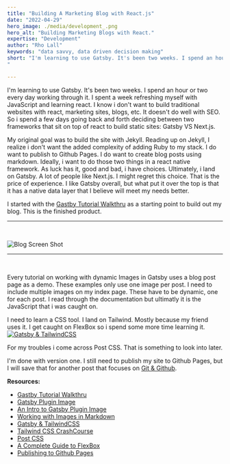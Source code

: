 ```yaml
---
title: "Building A Marketing Blog with React.js"
date: "2022-04-29"
hero_image: ./media/development_.png
hero_alt: "Building Marketing Blogs with React."
expertise: "Development"
author: "Rho Lall"
keywords: "data savvy, data driven decision making"
short: "I'm learning to use Gatsby. It's been two weeks. I spend an hour or two every day working through it. This is a list of resources i used to build my first Gatsby static site blog.
"

---
```



I'm learning to use Gatsby. It's been two weeks. I spend an hour or two every day working through it. I spent a week refreshing myself with JavaScript and learning react.
I know i don't want to build traditional websites with react, marketing sites, blogs, etc. It doesn't do well with SEO. 
So i spend a few days going back and forth deciding between two frameworks that sit on top of react to build static sites: Gatsby VS Next.js.
<br/>

My original goal was to build the site with Jekyll. Reading up on Jekyll, I realize i don't want the added complexity of adding Ruby to my stack.
I do want to publish to Github Pages. I do want to create blog posts using markdown. Ideally, i want to do those two things in a react native framework.
As luck has it, good and bad, i have choices. Ultimately, i land on Gatsby. A lot of people like Next.js. I might regret this choice. That is the price of experience.
I like Gatsby overall, but what put it over the top is that it has a native data layer that I believe will meet my needs better.
<br/>

I started with the [Gastby Tutorial Walkthru](https://www.gatsbyjs.com/docs/tutorial/) as a starting point to build out my blog. This is the finished product.
<hr/>
<br/>


![Blog Screen Shot](./media/content/blog_screen_shot.png) 

<hr/>
<br/>

Every tutorial on working with dynamic Images in Gatsby uses a blog post page as a demo. These examples only use one image per post. 
I need to include multiple images on my index page. These have to be dynamic, one for each post. 
I read through the documentation but ultimatly it is the JavaScript that i was caught on.
<br/> 

I need to learn a CSS tool. I land on Tailwind. Mostly because my friend uses it. I get caught on FlexBox so i spend some more time learning it.
[![Gatsby & TailwindCSS](https://img.youtube.com/vi/UBOj6rqRUME/hqdefault.jpg)](https://youtu.be/UBOj6rqRUME)
<br/>

For my troubles i come across Post CSS. That is something to look into later.
<br/>

I'm done with version one. I still need to publish my site to Github Pages, but I will save that for another post that focuses on [Git & Github](https://rho-lall.github.io/thoughts/git).
<br/>

**Resources:**  
- [Gastby Tutorial Walkthru](https://www.gatsbyjs.com/docs/tutorial/)
- [Gatsby Plugin Image](https://www.gatsbyjs.com/plugins/gatsby-plugin-image/#dynamic-images)
- [An Intro to Gatsby Plugin Image](https://robertmarshall.dev/blog/an-introduction-to-gatsby-plugin-image/#how-to-use-gatsby-image)
- [Working with Images in Markdown](https://www.gatsbyjs.com/docs/working-with-images-in-markdown/)
- [Gatsby & TailwindCSS](https://www.youtube.com/watch?v=Ej0tA_aSJ2k&t=634s)
- [Tailwind CSS CrashCourse](https://www.youtube.com/watch?v=UBOj6rqRUME)
- [Post CSS](https://postcss.org/)
- [A Complete Guide to FlexBox](https://css-tricks.com/snippets/css/a-guide-to-flexbox/)
- [Publishing to Github Pages](https://www.gatsbyjs.com/docs/how-to/previews-deploys-hosting/how-gatsby-works-with-github-pages/)
